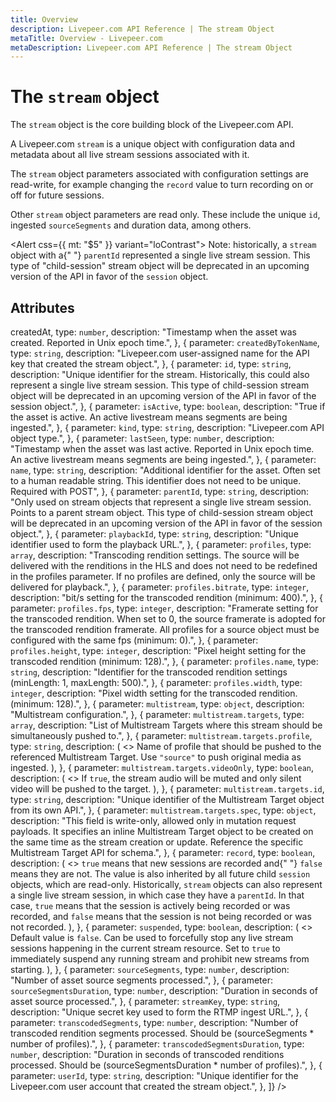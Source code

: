 ```yaml
---
title: Overview
description: Livepeer.com API Reference | The stream Object
metaTitle: Overview - Livepeer.com
metaDescription: Livepeer.com API Reference | The stream Object
---
```


# The `stream` object

The `stream` object is the core building block of the Livepeer.com API.

A Livepeer.com `stream` is a unique object with configuration data and metadata
about all live stream sessions associated with it.

The `stream` object parameters associated with configuration settings are
read-write, for example changing the `record` value to turn recording on or off
for future sessions.

Other `stream` object parameters are read only. These include the unique `id`,
ingested `sourceSegments` and duration data, among others.

<Alert css={{ mt: "$5" }} variant="loContrast">
  <Text size="3" variant="gray">
    Note: historically, a <code>stream</code> object with a{" "}
    <code>parentId</code> represented a single live stream session. This type of
    "child-session" stream object will be deprecated in an upcoming version of
    the API in favor of the <code>session</code> object.
  </Text>
</Alert>

## Attributes

<Table
  data={[
    {
      parameter: <code>createdAt</code>,
      type: <code>number</code>,
      description:
        "Timestamp when the asset was created. Reported in Unix epoch time.",
    },
    {
      parameter: <code>createdByTokenName</code>,
      type: <code>string</code>,
      description:
        "Livepeer.com user-assigned name for the API key that created the stream object.",
    },
    {
      parameter: <code>id</code>,
      type: <code>string</code>,
      description:
        "Unique identifier for the stream. Historically, this could also represent a single live stream session. This type of child-session stream object will be deprecated in an upcoming version of the API in favor of the session object.",
    },
    {
      parameter: <code>isActive</code>,
      type: <code>boolean</code>,
      description:
        "True if the asset is active. An active livestream means segments are being ingested.",
    },
    {
      parameter: <code>kind</code>,
      type: <code>string</code>,
      description: "Livepeer.com API object type.",
    },
    {
      parameter: <code>lastSeen</code>,
      type: <code>number</code>,
      description:
        "Timestamp when the asset was last active. Reported in Unix epoch time. An active livestream means segments are being ingested.",
    },
    {
      parameter: <code>name</code>,
      type: <code>string</code>,
      description:
        "Additional identifier for the asset. Often set to a human readable string. This identifier does not need to be unique. Required with POST",
    },
    {
      parameter: <code>parentId</code>,
      type: <code>string</code>,
      description:
        "Only used on stream objects that represent a single live stream session. Points to a parent stream object. This type of child-session stream object will be deprecated in an upcoming version of the API in favor of the session object.",
    },
    {
      parameter: <code>playbackId</code>,
      type: <code>string</code>,
      description: "Unique identifier used to form the playback URL.",
    },
    {
      parameter: <code>profiles</code>,
      type: <code>array</code>,
      description:
        "Transcoding rendition settings. The source will be delivered with the renditions in the HLS and does not need to be redefined in the profiles parameter. If no profiles are defined, only the source will be delivered for playback.",
    },
    {
      parameter: <code>profiles.bitrate</code>,
      type: <code>integer</code>,
      description: "bit/s setting for the transcoded rendition (minimum: 400).",
    },
    {
      parameter: <code>profiles.fps</code>,
      type: <code>integer</code>,
      description:
        "Framerate setting for the transcoded rendition. When set to 0, the source framerate is adopted for the transcoded rendition framerate. All profiles for a source object must be configured with the same fps (minimum: 0).",
    },
    {
      parameter: <code>profiles.height</code>,
      type: <code>integer</code>,
      description:
        "Pixel height setting for the transcoded rendition (minimum: 128).",
    },
    {
      parameter: <code>profiles.name</code>,
      type: <code>string</code>,
      description:
        "Identifier for the transcoded rendition settings (minLength: 1, maxLength: 500).",
    },
    {
      parameter: <code>profiles.width</code>,
      type: <code>integer</code>,
      description:
        "Pixel width setting for the transcoded rendition. (minimum: 128).",
    },
    {
      parameter: <code>multistream</code>,
      type: <code>object</code>,
      description: "Multistream configuration.",
    },
    {
      parameter: <code>multistream.targets</code>,
      type: <code>array</code>,
      description:
        "List of Multistream Targets where this stream should be simultaneously pushed to.",
    },
    {
      parameter: <code>multistream.targets.profile</code>,
      type: <code>string</code>,
      description: (
        <>
          Name of profile that should be pushed to the referenced Multistream
          Target. Use <code>"source"</code> to push original media as ingested.
        </>
      ),
    },
    {
      parameter: <code>multistream.targets.videoOnly</code>,
      type: <code>boolean</code>,
      description: (
        <>
          If <code>true</code>, the stream audio will be muted and only silent
          video will be pushed to the target.
        </>
      ),
    },
    {
      parameter: <code>multistream.targets.id</code>,
      type: <code>string</code>,
      description:
        "Unique identifier of the Multistream Target object from its own API.",
    },
    {
      parameter: <code>multistream.targets.spec</code>,
      type: <code>object</code>,
      description:
        "This field is write-only, allowed only in mutation request payloads. It specifies an inline Multistream Target object to be created on the same time as the stream creation or update. Reference the specific Multistream Target API for schema.",
    },
    {
      parameter: <code>record</code>,
      type: <code>boolean</code>,
      description: (
        <>
          <code>true</code> means that new sessions are recorded and{" "}
          <code>false</code> means they are not. The value is also inherited by
          all future child <code>session</code> objects, which are read-only.
          Historically, <code>stream</code> objects can also represent a single
          live stream session, in which case they have a <code>parentId</code>.
          In that case, <code>true</code> means that the session is actively
          being recorded or was recorded, and <code>false</code> means that the
          session is not being recorded or was not recorded.
        </>
      ),
    },
    {
      parameter: <code>suspended</code>,
      type: <code>boolean</code>,
      description: (
        <>
          Default value is <code>false</code>. Can be used to forcefully stop
          any live stream sessions happening in the current stream resource. Set
          to <code>true</code> to immediately suspend any running stream and
          prohibit new streams from starting.
        </>
      ),
    },
    {
      parameter: <code>sourceSegments</code>,
      type: <code>number</code>,
      description: "Number of asset source segments processed.",
    },
    {
      parameter: <code>sourceSegmentsDuration</code>,
      type: <code>number</code>,
      description: "Duration in seconds of asset source processed.",
    },
    {
      parameter: <code>streamKey</code>,
      type: <code>string</code>,
      description: "Unique secret key used to form the RTMP ingest URL.",
    },
    {
      parameter: <code>transcodedSegments</code>,
      type: <code>number</code>,
      description:
        "Number of transcoded rendition segments processed. Should be (sourceSegments * number of profiles).",
    },
    {
      parameter: <code>transcodedSegmentsDuration</code>,
      type: <code>number</code>,
      description:
        "Duration in seconds of transcoded renditions processed. Should be (sourceSegmentsDuration * number of profiles).",
    },
    {
      parameter: <code>userId</code>,
      type: <code>string</code>,
      description:
        "Unique identifier for the Livepeer.com user account that created the stream object.",
    },
  ]}
/>
